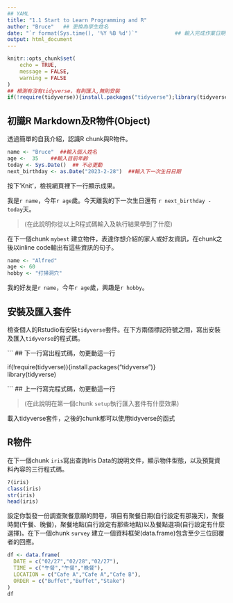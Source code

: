 ```yaml
---
## YAML
title: "1.1 Start to Learn Programming and R"
author: "Bruce"   ## 更換為學生姓名
date: "`r format(Sys.time(), '%Y %B %d')`"            ## 輸入完成作業日期
output: html_document
---
```


```r
knitr::opts_chunk$set(
	echo = TRUE,
	message = FALSE,
	warning = FALSE
)
## 檢測有沒有tidyverse，有則匯入,無則安裝
if(!require(tidyverse)){install.packages("tidyverse");library(tidyverse)}else{library(tidyverse)}
```




## 初識R Markdown及R物件(Object)

透過簡單的自我介紹，認識R chunk與R物件。

```r
name <- "Bruce"  ##輸入個人姓名
age <-  35    ##輸入目前年齡
today <- Sys.Date()  ## 不必更動
next_birthday <- as.Date("2023-2-28")  ##輸入下一次生日日期
```

按下'Knit'，檢視網頁裡下一行顯示成果。

我是`r name`，今年`r age`歲。今天離我的下一次生日還有 `r next_birthday - today`天。

> (在此說明你從以上R程式碼輸入及執行結果學到了什麼)



在下一個chunk `mybest` 建立物件，表達你想介紹的家人或好友資訊，在chunk之後以inline code輸出有這些資訊的句子。

```r
name <- "Alfred"
age <- 60
hobby <- "打掃洞穴"
```

我的好友是`r name`，今年`r age`歲，興趣是`r hobby`。


## 安裝及匯入套件

檢查個人的Rstudio有安裝`tidyverse`套件。在下方兩個標記符號之間，寫出安裝及匯入`tidyverse`的程式碼。


``` ## 下一行寫出程式碼，勿更動這一行 <br/>

if(!require(tidyverse)){install.packages("tidyverse")} <br/>
library(tidyverse) <br/>

``` ## 上一行寫完程式碼，勿更動這一行 <br/>


> (在此說明在第一個chunk `setup`執行匯入套件有什麼效果)

載入tidyverse套件，之後的chunk都可以使用tidyverse的函式

## R物件

在下一個chunk `iris`寫出查詢Iris Data的說明文件，顯示物件型態，以及預覽資料內容的三行程式碼。

```r
?(iris)
class(iris)
str(iris)
head(iris)
```

設定你製發一份調查聚餐意願的問卷，項目有聚餐日期(自行設定有那幾天)，聚餐時間(午餐、晚餐)，聚餐地點(自行設定有那些地點)以及餐點選項(自行設定有什麼選擇)。在下一個chunk `survey` 建立一個資料框架(data.frame)包含至少三位回覆者的回應。

```r
df <- data.frame(
  DATE = c("02/27","02/28","02/27"),
  TIME = c("午餐","午餐","晚餐"),
  LOCATION = c("Cafe A","Cafe A","Cafe B"),
  ORDER = c("Buffet","Buffet","Stake")
)
df
```


